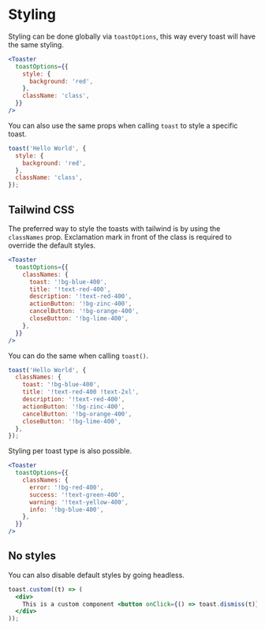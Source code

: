 # Styling

Styling can be done globally via `toastOptions`, this way every toast will have the same styling.

```jsx
<Toaster
  toastOptions={{
    style: {
      background: 'red',
    },
    className: 'class',
  }}
/>
```

You can also use the same props when calling `toast` to style a specific toast.

```jsx
toast('Hello World', {
  style: {
    background: 'red',
  },
  className: 'class',
});
```

## Tailwind CSS

The preferred way to style the toasts with tailwind is by using the `classNames` prop. Exclamation mark in front of the class is required to override the default styles.

```jsx
<Toaster
  toastOptions={{
    classNames: {
      toast: '!bg-blue-400',
      title: '!text-red-400',
      description: '!text-red-400',
      actionButton: '!bg-zinc-400',
      cancelButton: '!bg-orange-400',
      closeButton: '!bg-lime-400',
    },
  }}
/>
```

You can do the same when calling `toast()`.

```jsx
toast('Hello World', {
  classNames: {
    toast: '!bg-blue-400',
    title: '!text-red-400 !text-2xl',
    description: '!text-red-400',
    actionButton: '!bg-zinc-400',
    cancelButton: '!bg-orange-400',
    closeButton: '!bg-lime-400',
  },
});
```

Styling per toast type is also possible.

```jsx
<Toaster
  toastOptions={{
    classNames: {
      error: '!bg-red-400',
      success: '!text-green-400',
      warning: '!text-yellow-400',
      info: '!bg-blue-400',
    },
  }}
/>
```

## No styles

You can also disable default styles by going headless.

```jsx
toast.custom((t) => (
  <div>
    This is a custom component <button onClick={() => toast.dismiss(t)}>close</button>
  </div>
));
```
